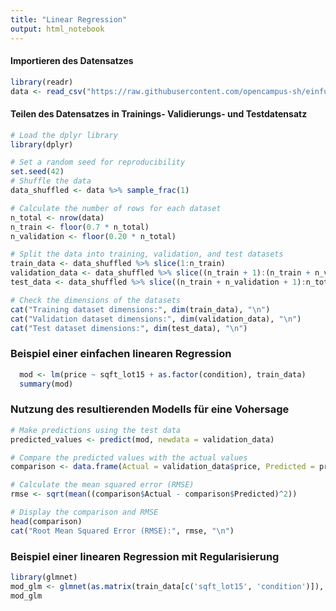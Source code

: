 ```yaml
---
title: "Linear Regression"
output: html_notebook
---
```


#### Importieren des Datensatzes

```r
library(readr)
data <- read_csv("https://raw.githubusercontent.com/opencampus-sh/einfuehrung-in-data-science-und-ml/main/house_pricing_data/house_pricing_train.csv")
```

#### Teilen des Datensatzes in Trainings- Validierungs- und Testdatensatz

```r
# Load the dplyr library
library(dplyr)

# Set a random seed for reproducibility
set.seed(42)
# Shuffle the data
data_shuffled <- data %>% sample_frac(1)

# Calculate the number of rows for each dataset
n_total <- nrow(data)
n_train <- floor(0.7 * n_total)
n_validation <- floor(0.20 * n_total)

# Split the data into training, validation, and test datasets
train_data <- data_shuffled %>% slice(1:n_train)
validation_data <- data_shuffled %>% slice((n_train + 1):(n_train + n_validation))
test_data <- data_shuffled %>% slice((n_train + n_validation + 1):n_total)

# Check the dimensions of the datasets
cat("Training dataset dimensions:", dim(train_data), "\n")
cat("Validation dataset dimensions:", dim(validation_data), "\n")
cat("Test dataset dimensions:", dim(test_data), "\n")

```

### Beispiel einer einfachen linearen Regression

```r
  mod <- lm(price ~ sqft_lot15 + as.factor(condition), train_data)
  summary(mod)

```

### Nutzung des resultierenden Modells für eine Vohersage

```r
# Make predictions using the test data
predicted_values <- predict(mod, newdata = validation_data)

# Compare the predicted values with the actual values
comparison <- data.frame(Actual = validation_data$price, Predicted = predicted_values)

# Calculate the mean squared error (RMSE)
rmse <- sqrt(mean((comparison$Actual - comparison$Predicted)^2))

# Display the comparison and RMSE
head(comparison)
cat("Root Mean Squared Error (RMSE):", rmse, "\n")

```

### Beispiel einer linearen Regression mit Regularisierung

```r
library(glmnet)
mod_glm <- glmnet(as.matrix(train_data[c('sqft_lot15', 'condition')]), train_data$price)
mod_glm

```

